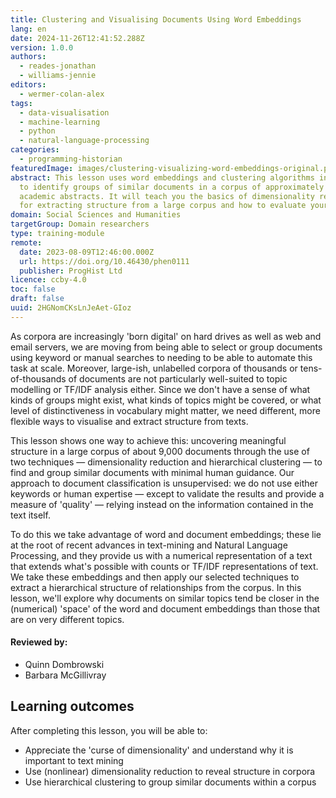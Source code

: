 ```yaml
---
title: Clustering and Visualising Documents Using Word Embeddings
lang: en
date: 2024-11-26T12:41:52.288Z
version: 1.0.0
authors:
  - reades-jonathan
  - williams-jennie
editors:
  - wermer-colan-alex
tags:
  - data-visualisation
  - machine-learning
  - python
  - natural-language-processing
categories:
  - programming-historian
featuredImage: images/clustering-visualizing-word-embeddings-original.png
abstract: This lesson uses word embeddings and clustering algorithms in Python
  to identify groups of similar documents in a corpus of approximately 9,000
  academic abstracts. It will teach you the basics of dimensionality reduction
  for extracting structure from a large corpus and how to evaluate your results.
domain: Social Sciences and Humanities
targetGroup: Domain researchers
type: training-module
remote:
  date: 2023-08-09T12:46:00.000Z
  url: https://doi.org/10.46430/phen0111
  publisher: ProgHist Ltd
licence: ccby-4.0
toc: false
draft: false
uuid: 2HGNomCKsLnJeAet-GIoz
---
```


As corpora are increasingly 'born digital' on hard drives as well as web and email servers, we are moving from being able to select or group documents using keyword or manual searches to needing to be able to automate this task at scale. Moreover, large-ish, unlabelled corpora of thousands or tens-of-thousands of documents are not particularly well-suited to topic modelling or TF/IDF analysis either. Since we don't have a sense of what kinds of groups might exist, what kinds of topics might be covered, or what level of distinctiveness in vocabulary might matter, we need different, more flexible ways to visualise and extract structure from texts.

This lesson shows one way to achieve this: uncovering meaningful structure in a large corpus of about 9,000 documents through the use of two techniques — dimensionality reduction and hierarchical clustering — to find and group similar documents with minimal human guidance. Our approach to document classification is unsupervised: we do not use either keywords or human expertise — except to validate the results and provide a measure of 'quality' — relying instead on the information contained in the text itself.

To do this we take advantage of word and document embeddings; these lie at the root of recent advances in text-mining and Natural Language Processing, and they provide us with a numerical representation of a text that extends what's possible with counts or TF/IDF representations of text. We take these embeddings and then apply our selected techniques to extract a hierarchical structure of relationships from the corpus. In this lesson, we'll explore why documents on similar topics tend be closer in the (numerical) 'space' of the word and document embeddings than those that are on very different topics.

#### Reviewed by:

* Quinn Dombrowski
* Barbara McGillivray

## Learning outcomes

After completing this lesson, you will be able to:

* Appreciate the 'curse of dimensionality' and understand why it is important to text mining
* Use (nonlinear) dimensionality reduction to reveal structure in corpora
* Use hierarchical clustering to group similar documents within a corpus

<ExternalResource title="Interested in learning more?" subtitle="Check out this lesson on Programming Historian's website" url="https://doi.org/10.46430/phen0111" />
